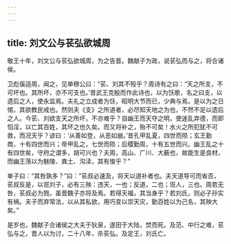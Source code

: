 ```yaml
---
---
---
```

title: 刘文公与苌弘欲城周
---


敬王十年，刘文公与苌弘欲城周，为之告晋。魏献子为政，说苌弘而与之，将合诸侯。

卫彪傒适周，闻之，见单穆公曰：“苌、刘其不殁乎？周诗有之曰：“天之所支，不可坏也。其所坏，亦不可支也。’昔武王克殷而作此诗也，以为饫歌，名之曰支，以遗后之人，使永监焉。夫礼之立成者为饫，昭明大节而已，少典与焉。是以为之日惕，其欲教民戒也。然则夫《支》之所道者，必尽知天地之为也，不然不足以遗后之人。今苌、刘欲支天之所坏，不亦难乎？自幽王而天夺之明，使迷乱弃德，而即慆淫，以亡其百姓，其坏之也久矣。而又将补之，殆不可矣！水火之所犯犹不可救，而况天乎？谚曰：‘从善如登，从恶如崩。’昔孔甲乱夏，四世而陨；玄王勤商，十有四世而兴；帝甲乱之，七世而陨；后稷勤周，十有五世而兴。幽王乱之十有四世矣，守府之谓多，胡可兴也？夫周，高山、广川、大薮也，故能生是良材，而幽王荡以为魅陵、粪土、沟渎，其有悛乎？”

单子曰：“其咎孰多？”曰：“苌叔必速及，将天以道补者也。夫天道导可而省否，苌叔反是，以诳刘子，必有三殃：违天，一也；反道，二也；诳人，三也。周若无咎，苌叔必为戮，虽晋魏子亦将及焉。若得天福，其当身乎？若刘氏，则必子孙实有祸。夫子而弃常法，以从其私欲，用巧变以崇天灾，勤百姓以为己名，其殃大矣。”

是岁也，魏献子合诸侯之大夫于狄泉，遂田于大陆，焚而死。及范、中行之难，苌弘与之，晋人以为讨，二十八年，杀苌弘。及定王，刘氏亡。

